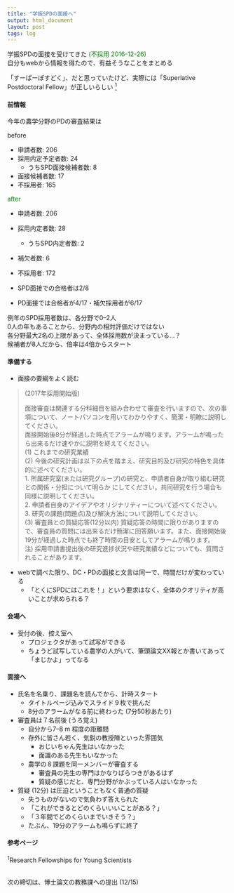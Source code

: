 ```yaml
---
title: "学振SPDの面接へ"
output: html_document
layout: post
tags: log
---
```


学振SPDの面接を受けてきた <FONT color="green">(不採用 2016-12-26)</FONT>  
自分もwebから情報を得たので、有益そうなことをまとめる  

「すーぱーぽすどく」、だと思っていたけど、実際には「Superlative Postdoctoral Fellow」が正しいらしい [<sup>1</sup>](https://www.jsps.go.jp/english/e-pd/)  

#### 前情報

今年の農学分野のPDの審査結果は

before 

- 申請者数: 206
- 採用内定予定者数: 24
    - うちSPD面接候補者数: 8
- 面接候補者数: 17
- 不採用者: 165

<FONT color="green">
after 
</FONT>

- 申請者数: 206
- 採用内定者数: 28
    - うちSPD内定者数: 2
- 補欠者数: 6
- 不採用者: 172

- SPD面接での合格者は2/8
- PD面接では合格者が4/17・補欠採用者が6/17


例年のSPD採用者数は、各分野で0--2人  
0人の年もあることから、分野内の相対評価だけではない  
各分野最大2名の上限があって、全体採用数が決まっている...？  
候補者が8人だから、倍率は4倍からスタート

#### 準備する

- 面接の要綱をよく読む

> (2017年採用開始版)  
> 
> 面接審査は関連する分科細目を組み合わせて審査を行いますので、次の事項について、ノートパソコンを用いてわかりやすく、簡潔・明瞭に説明してください。  
> 面接開始後8分が経過した時点でアラームが鳴ります。アラームが鳴ったら出来るだけ速やかに説明を終えてください。  
> (1) これまでの研究業績  
> (2) 今後の研究計画は以下の点を踏まえ、研究目的及び研究の特色を具体的に述べてください。  
> 1. 所属研究室(または研究グループ)の研究と、申請者自身が取り組む研究との関係・分担について明らか にしてください。共同研究を行う場合も同様に説明してください。  
> 2. 申請者自身のアイデアやオリジナリティーについて述べてください。  
> 3. 研究の課題(問題点)及び解決方法について説明してください。  
> (3) 審査員との質疑応答(12分以内) 質疑応答の時間に限りがありますので、審査員の質問には出来るだけ簡潔に回答願います。また、面接開始後19分が経過した時点でも終了時間の目安としてアラームが鳴ります。  
> 注) 採用申請書提出後の研究進捗状況や研究業績などについても、質問されることがあります。  

- webで調べた限り、DC・PDの面接と文言は同一で、時間だけが変わっている
    - 「とくにSPDにはこれを！」という要求はなく、全体のクオリティが高いことが求められる？


#### 会場へ

- 受付の後、控え室へ
    - プロジェクタがあって試写ができる
    - ちょうど試写している農学の人がいて、筆頭論文XX報とか書いてあって「まじかよ」ってなる


#### 面接へ

- 氏名を名乗り、課題名を読んでから、計時スタート
    - タイトルページ込みでスライド９枚で挑んだ
    - 8分のアラームがなる前に終わった (7分50秒あたり)
- 審査員は７名前後 (うろ覚え)
    - 自分から7--8 m 程度の距離間
    - 存外に皆さん若く、気鋭の教授陣といった雰囲気
        - おじいちゃん先生はいなかった
        - 面識のある先生もいなかった
    - 農学の８課題を同一メンバーが審査する
        - 審査員の先生の専門はかなりばらつきがあるはず
        - 質疑の感じだと、専門分野がかぶっている人はいなかった
- 質疑 (12分) は圧迫ということもなく普通の質疑
    - 失うものがないので気負わず答えられた
    - 「これができるとどのくらいいいことがある？」
    - 「３年間でどのくらいまでいきそう？」
    - たぶん、19分のアラームも鳴らずに終了


#### 参考ページ  
<sup>1</sup>Research Fellowships for Young Scientists  

<br>
次の締切は、博士論文の教務課への提出 (12/15)